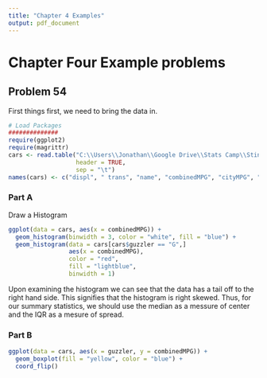 ```yaml
---
title: "Chapter 4 Examples"
output: pdf_document
---
```


# Chapter Four Example problems

## Problem 54

First things first, we need to bring the data in.

```r
# Load Packages
##############
require(ggplot2)
require(magrittr)
cars <- read.table("C:\\Users\\Jonathan\\Google Drive\\Stats Camp\\Stine&Foster\\Data by Chapter\\Chapter 4\\04_cars\\04_cars.txt",
                   header = TRUE,
                   sep = "\t")
names(cars) <- c("displ", " trans", "name", "combinedMPG", "cityMPG", "hwyMPG", "cyl", "guzzler")
```

### Part A 

Draw a Histogram
```r
ggplot(data = cars, aes(x = combinedMPG)) +
  geom_histogram(binwidth = 3, color = "white", fill = "blue") +
  geom_histogram(data = cars[cars$guzzler == "G",] 
                 aes(x = combinedMPG),
                 color = "red",
                 fill = "lightblue",
                 binwidth = 1)

```
Upon examining the histogram we can see that the data has a tail off to the right hand side. This signifies that the histogram is right skewed. Thus, for our summary statistics, we should use the median as a messure of center and the IQR as a mesure of spread.

### Part B

```r
ggplot(data = cars, aes(x = guzzler, y = combinedMPG)) + 
  geom_boxplot(fill = "yellow", color = "blue") +
  coord_flip()
```




